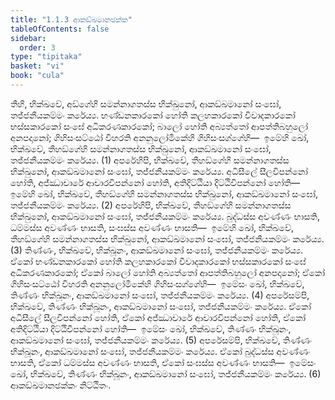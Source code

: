 ```yaml
---
title: "1.1.3 ආකඞ්ඛමානඡක්ක"
tableOfContents: false
sidebar:
  order: 3
type: "tipitaka"
basket: "vi"
book: "cula"
---
```



<DynamicBreadcrumb />

<Division number="6" book="cula">

<Paragraph number="36" book="cula">
තීහි, භික්ඛවේ, අඞ්ගේහි සමන්නාගතස්ස භික්ඛුනෝ, ආකඞ්ඛමානෝ සංඝෝ, තජ්ජනීයකම්මං කරේය්‍ය. භණ්ඩනකාරකෝ හෝති කලහකාරකෝ විවාදකාරකෝ භස්සකාරකෝ සංඝේ අධිකරණකාරකෝ; බාලෝ හෝති අබ්‍යත්තෝ ආපත්තිබහුලෝ අනපදානෝ; ගිහිසංසට්ඨෝ විහරති අනනුලෝමිකේහි ගිහිසංසග්ගේහි—  ඉමේහි ඛෝ, භික්ඛවේ, තීහඞ්ගේහි සමන්නාගතස්ස භික්ඛුනෝ, ආකඞ්ඛමානෝ සංඝෝ, තජ්ජනීයකම්මං කරේය්‍ය. (1)
</Paragraph>

<Paragraph number="37" book="cula">
අපරේහිපි, භික්ඛවේ, තීහඞ්ගේහි සමන්නාගතස්ස භික්ඛුනෝ, ආකඞ්ඛමානෝ සංඝෝ, තජ්ජනීයකම්මං කරේය්‍ය. අධිසීලේ සීලවිපන්නෝ හෝති, අජ්ඣාචාරේ ආචාරවිපන්නෝ හෝති, අතිදිට්ඨියා දිට්ඨිවිපන්නෝ හෝති—  ඉමේහි ඛෝ, භික්ඛවේ, තීහඞ්ගේහි සමන්නාගතස්ස භික්ඛුනෝ, ආකඞ්ඛමානෝ සංඝෝ, තජ්ජනීයකම්මං කරේය්‍ය. (2)
</Paragraph>

<Paragraph number="38" book="cula">
අපරේහිපි, භික්ඛවේ, තීහඞ්ගේහි සමන්නාගතස්ස භික්ඛුනෝ, ආකඞ්ඛමානෝ සංඝෝ, තජ්ජනීයකම්මං කරේය්‍ය. බුද්ධස්ස අවණ්ණං භාසති, ධම්මස්ස අවණ්ණං භාසති, සංඝස්ස අවණ්ණං භාසති—  ඉමේහි ඛෝ, භික්ඛවේ, තීහඞ්ගේහි සමන්නාගතස්ස භික්ඛුනෝ, ආකඞ්ඛමානෝ සංඝෝ, තජ්ජනීයකම්මං කරේය්‍ය. (3)
</Paragraph>

<Paragraph number="39" book="cula">
තිණ්ණං, භික්ඛවේ, භික්ඛූනං, ආකඞ්ඛමානෝ සංඝෝ, තජ්ජනීයකම්මං කරේය්‍ය. ඒකෝ භණ්ඩනකාරකෝ හෝති කලහකාරකෝ විවාදකාරකෝ භස්සකාරකෝ සංඝේ අධිකරණකාරකෝ; ඒකෝ බාලෝ හෝති අබ්‍යත්තෝ ආපත්තිබහුලෝ අනපදානෝ; ඒකෝ ගිහිසංසට්ඨෝ විහරති අනනුලෝමිකේහි ගිහිසංසග්ගේහි—  ඉමේසං ඛෝ, භික්ඛවේ, තිණ්ණං භික්ඛූනං, ආකඞ්ඛමානෝ සංඝෝ, තජ්ජනීයකම්මං කරේය්‍ය. (4)
</Paragraph>

<Paragraph number="40" book="cula">
අපරේසම්පි, භික්ඛවේ, තිණ්ණං භික්ඛූනං, ආකඞ්ඛමානෝ සංඝෝ, තජ්ජනීයකම්මං කරේය්‍ය. ඒකෝ අධිසීලේ සීලවිපන්නෝ හෝති, ඒකෝ අජ්ඣාචාරේ ආචාරවිපන්නෝ හෝති, ඒකෝ අතිදිට්ඨියා දිට්ඨිවිපන්නෝ හෝති—  ඉමේසං ඛෝ, භික්ඛවේ, තිණ්ණං භික්ඛූනං, ආකඞ්ඛමානෝ සංඝෝ, තජ්ජනීයකම්මං කරේය්‍ය. (5)
</Paragraph>

<Paragraph number="41" book="cula">
අපරේසම්පි, භික්ඛවේ, තිණ්ණං භික්ඛූනං, ආකඞ්ඛමානෝ සංඝෝ, තජ්ජනීයකම්මං කරේය්‍ය. ඒකෝ බුද්ධස්ස අවණ්ණං භාසති, ඒකෝ ධම්මස්ස අවණ්ණං භාසති, ඒකෝ සංඝස්ස අවණ්ණං භාසති—  ඉමේසං ඛෝ, භික්ඛවේ, තිණ්ණං භික්ඛූනං, ආකඞ්ඛමානෝ සංඝෝ, තජ්ජනීයකම්මං කරේය්‍ය. (6)

</Paragraph>
</Division>

<Paragraph number="42" type="center" book="cula">
ආකඞ්ඛමානඡක්කං නිට්ඨිතං.
</Paragraph>